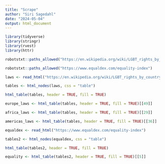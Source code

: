 ```yaml
---
title: "Scrape"
author: "Siri Sagedahl"
date: "2024-05-04"
output: html_document
---
```


```r
library(tidyverse)
library(stringr)
library(rvest)
library(httr)
```


```r
robotstxt::paths_allowed("https://en.wikipedia.org/wiki/LGBT_rights_by_country_or_territory")

robotstxt::paths_allowed("https://www.equaldex.com/equality-index")
```
```r
laws <- read_html("https://en.wikipedia.org/wiki/LGBT_rights_by_country_or_territory")

tables <- html_nodes(laws, css = "table") 

html_table(tables, header = TRUE, fill = TRUE)

europe_laws <- html_table(tables, header = TRUE, fill = TRUE)[[49]] 

africa_laws <- html_table(tables, header = TRUE, fill = TRUE)[[29]] 

americas_laws <- html_table(tables, header = TRUE, fill = TRUE)[[36]] 
```

```r
equaldex <- read_html("https://www.equaldex.com/equality-index")

tables2 <- html_nodes(equaldex, css = "table") 

html_table(tables2, header = TRUE, fill = TRUE)

equality <- html_table(tables2, header = TRUE, fill = TRUE)[[5]]
```

